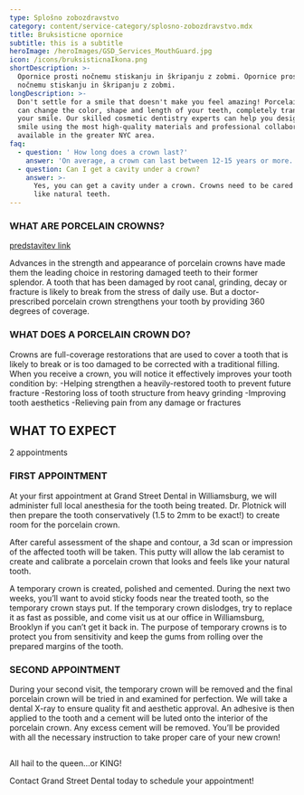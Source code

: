 ```yaml
---
type: Splošno zobozdravstvo
category: content/service-category/splosno-zobozdravstvo.mdx
title: Bruksisticne opornice
subtitle: this is a subtitle
heroImage: /heroImages/GSD_Services_MouthGuard.jpg
icon: /icons/bruksisticnaIkona.png
shortDescription: >-
  Opornice prosti nočnemu stiskanju in škripanju z zobmi. Opornice prosti
  nočnemu stiskanju in škripanju z zobmi.
longDescription: >-
  Don't settle for a smile that doesn't make you feel amazing! Porcelain Veneers
  can change the color, shape and length of your teeth, completely transforming
  your smile. Our skilled cosmetic dentistry experts can help you design your
  smile using the most high-quality materials and professional collaborators
  available in the greater NYC area.
faq:
  - question: ' How long does a crown last?'
    answer: 'On average, a crown can last between 12-15 years or more.'
  - question: Can I get a cavity under a crown?
    answer: >-
      Yes, you can get a cavity under a crown. Crowns need to be cared for just
      like natural teeth.
---
```


### WHAT ARE PORCELAIN CROWNS?

[predstavitev link](/predstavitev)

Advances in the strength and appearance of porcelain crowns have made them the leading choice in restoring damaged teeth to their former splendor. A tooth that has been damaged by root canal, grinding, decay or fracture is likely to break from the stress of daily use. But a doctor-prescribed porcelain crown strengthens your tooth by providing 360 degrees of coverage.

### WHAT DOES A PORCELAIN CROWN DO?

Crowns are full-coverage restorations that are used to cover a tooth that is likely to break or is too damaged to be corrected with a traditional filling. When you receive a crown, you will notice it effectively improves your tooth condition by:
-Helping strengthen a heavily-restored tooth to prevent future fracture
-Restoring loss of tooth structure from heavy grinding
-Improving tooth aesthetics
-Relieving pain from any damage or fractures

## WHAT TO EXPECT

2 appointments

### FIRST APPOINTMENT

At your first appointment at Grand Street Dental in Williamsburg, we will administer full local anesthesia for the tooth being treated. Dr. Plotnick will then prepare the tooth conservatively (1.5 to 2mm to be exact!) to create room for the porcelain crown.

After careful assessment of the shape and contour, a 3d scan or impression of the affected tooth will be taken. This putty will allow the lab ceramist to create and calibrate a porcelain crown that looks and feels like your natural tooth.

A temporary crown is created, polished and cemented. During the next two weeks, you’ll want to avoid sticky foods near the treated tooth, so the temporary crown stays put. If the temporary crown dislodges, try to replace it as fast as possible, and come visit us at our office in Williamsburg, Brooklyn if you can’t get it back in. The purpose of temporary crowns is to protect you from sensitivity and keep the gums from rolling over the prepared margins of the tooth.

### SECOND APPOINTMENT

During your second visit, the temporary crown will be removed and the final porcelain crown will be tried in and examined for perfection. We will take a dental X-ray to ensure quality fit and aesthetic approval. An adhesive is then applied to the tooth and a cement will be luted onto the interior of the porcelain crown. Any excess cement will be removed. You’ll be provided with all the necessary instruction to take proper care of your new crown!

##

All hail to the queen…or KING!

Contact Grand Street Dental today to schedule your appointment!
